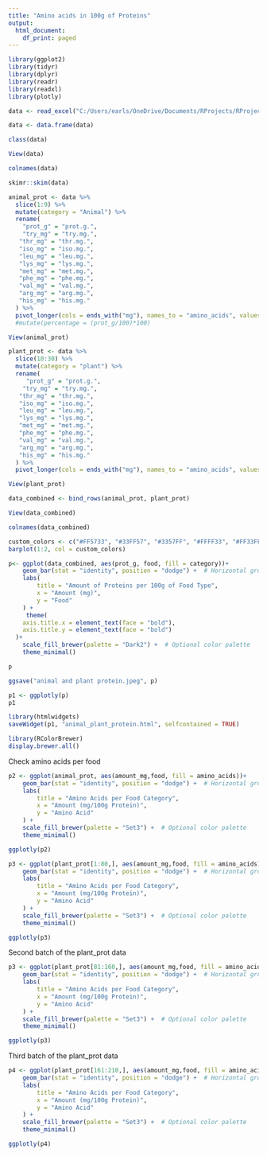 ```yaml
---
title: "Amino acids in 100g of Proteins"
output:
  html_document:
    df_print: paged
---
```


```r
library(ggplot2)
library(tidyr)
library(dplyr)
library(readr)
library(readxl)
library(plotly)
```

```r
data <- read_excel("C:/Users/earls/OneDrive/Documents/RProjects/RProjects/MyProjects/Diet and Health/Amino acids/Data/Safe levels of protein intake.xlsx", sheet=3)

data <- data.frame(data)
```

```r
class(data)
```

```r
View(data)
```

```r
colnames(data)
```

```r
skimr::skim(data)
```

```r
animal_prot <- data %>% 
  slice(1:9) %>%
  mutate(category = "Animal") %>%
  rename(
    "prot_g" = "prot.g.",
    "try_mg" = "try.mg.",
   "thr_mg" = "thr.mg.",
   "iso_mg" = "iso.mg.",
   "leu_mg" = "leu.mg.",
   "lys_mg" = "lys.mg.",
   "met_mg" = "met.mg.",
   "phe_mg" = "phe.mg.",
   "val_mg" = "val.mg.",
   "arg_mg" = "arg.mg.",
   "his_mg" = "his.mg."
  ) %>%
  pivot_longer(cols = ends_with("mg"), names_to = "amino_acids", values_to = "amount_mg") #%>% 
  #mutate(percentage = (prot_g/100)*100)
```

```r
View(animal_prot)
```

```r
plant_prot <- data %>% 
  slice(10:30) %>% 
  mutate(category = "plant") %>% 
  rename(
     "prot_g" = "prot.g.",
    "try_mg" = "try.mg.",
   "thr_mg" = "thr.mg.",
   "iso_mg" = "iso.mg.",
   "leu_mg" = "leu.mg.",
   "lys_mg" = "lys.mg.",
   "met_mg" = "met.mg.",
   "phe_mg" = "phe.mg.",
   "val_mg" = "val.mg.",
   "arg_mg" = "arg.mg.",
   "his_mg" = "his.mg."
  ) %>%
  pivot_longer(cols = ends_with("mg"), names_to = "amino_acids", values_to = "amount_mg")
```

```r
View(plant_prot)
```

```r
data_combined <- bind_rows(animal_prot, plant_prot)
```

```r
View(data_combined)
```

```r
colnames(data_combined)
```


```r
custom_colors <- c("#FF5733", "#33FF57", "#3357FF", "#FFFF33", "#FF33FF")
barplot(1:2, col = custom_colors)

```
```r
p<- ggplot(data_combined, aes(prot_g, food, fill = category))+
    geom_bar(stat = "identity", position = "dodge") +  # Horizontal grouped bars
    labs(
        title = "Amount of Proteins per 100g of Food Type",
        x = "Amount (mg)",
        y = "Food"
    ) +
     theme(
    axis.title.x = element_text(face = "bold"),
    axis.title.y = element_text(face = "bold")
  )+
    scale_fill_brewer(palette = "Dark2") +  # Optional color palette
    theme_minimal()
```

```r
p
```

```r
ggsave("animal and plant protein.jpeg", p)
```

```r
p1 <- ggplotly(p)
p1
```

```r
library(htmlwidgets)
saveWidget(p1, "animal_plant_protein.html", selfcontained = TRUE)
```

```r
library(RColorBrewer)
display.brewer.all()

```

Check amino acids per food
```r
p2 <- ggplot(animal_prot, aes(amount_mg,food, fill = amino_acids))+
    geom_bar(stat = "identity", position = "dodge") +  # Horizontal grouped bars
    labs(
        title = "Amino Acids per Food Category",
        x = "Amount (mg/100g Protein)",
        y = "Amino Acid"
    ) +
    scale_fill_brewer(palette = "Set3") +  # Optional color palette
    theme_minimal()
```

```r
ggplotly(p2)
```

```r
p3 <- ggplot(plant_prot[1:80,], aes(amount_mg,food, fill = amino_acids))+
    geom_bar(stat = "identity", position = "dodge") +  # Horizontal grouped bars
    labs(
        title = "Amino Acids per Food Category",
        x = "Amount (mg/100g Protein)",
        y = "Amino Acid"
    ) +
    scale_fill_brewer(palette = "Set3") +  # Optional color palette
    theme_minimal()
```

```r
ggplotly(p3)
```

Second batch of the plant_prot data
```r
p3 <- ggplot(plant_prot[81:160,], aes(amount_mg,food, fill = amino_acids))+
    geom_bar(stat = "identity", position = "dodge") +  # Horizontal grouped bars
    labs(
        title = "Amino Acids per Food Category",
        x = "Amount (mg/100g Protein)",
        y = "Amino Acid"
    ) +
    scale_fill_brewer(palette = "Set3") +  # Optional color palette
    theme_minimal()
```

```r
ggplotly(p3)
```

Third batch of the plant_prot data
```r
p4 <- ggplot(plant_prot[161:210,], aes(amount_mg,food, fill = amino_acids))+
    geom_bar(stat = "identity", position = "dodge") +  # Horizontal grouped bars
    labs(
        title = "Amino Acids per Food Category",
        x = "Amount (mg/100g Protein)",
        y = "Amino Acid"
    ) +
    scale_fill_brewer(palette = "Set3") +  # Optional color palette
    theme_minimal()
```

```r
ggplotly(p4)
```